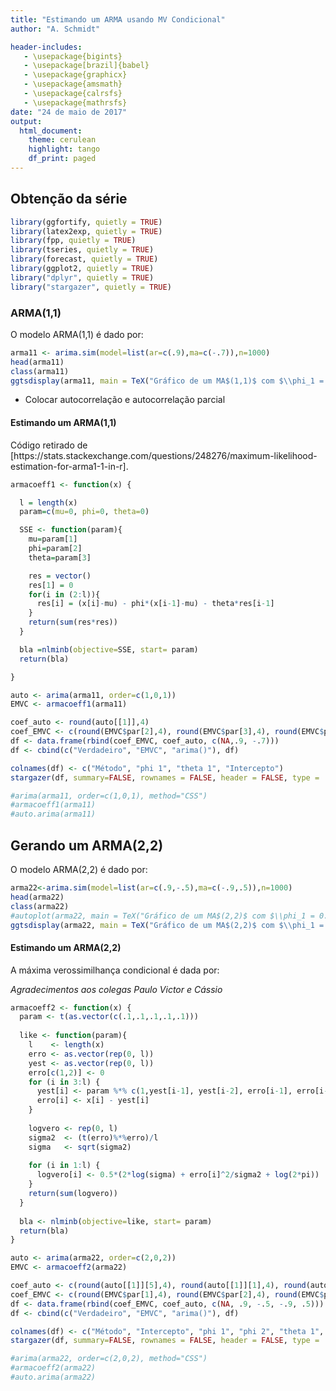 ```yaml
---
title: "Estimando um ARMA usando MV Condicional"
author: "A. Schmidt"

header-includes:
   - \usepackage{bigints}
   - \usepackage[brazil]{babel}
   - \usepackage{graphicx}
   - \usepackage{amsmath}
   - \usepackage{calrsfs}
   - \usepackage{mathrsfs}
date: "24 de maio de 2017"
output: 
  html_document:
    theme: cerulean
    highlight: tango
    df_print: paged
---
```


<style>

table, td, th {
  border: none;
  padding-left: 1em;
  padding-right: 1em;
  min-width: 50%;
  margin-left: auto;
  margin-right: auto;
  margin-top: 1em;
  margin-bottom: 1em;
}

</style>

## Obtenção da série

```r
library(ggfortify, quietly = TRUE)
library(latex2exp, quietly = TRUE)
library(fpp, quietly = TRUE)
library(tseries, quietly = TRUE)
library(forecast, quietly = TRUE)
library(ggplot2, quietly = TRUE)
library("dplyr", quietly = TRUE)
library("stargazer", quietly = TRUE)
```

### ARMA(1,1)

O modelo ARMA(1,1) é dado por:

\begin{equation}
y_t - \phi_1 y_{t-1} = \phi_0 + a_t - \theta_1 a_{t-1}
\end{equation}


```r
arma11 <- arima.sim(model=list(ar=c(.9),ma=c(-.7)),n=1000)
head(arma11)
class(arma11)
ggtsdisplay(arma11, main = TeX("Gráfico de um MA$(1,1)$ com $\\phi_1 = 0.9$, $\\theta_1 = -0.7$"))
```

- Colocar autocorrelação e autocorrelação parcial

#### Estimando um ARMA(1,1)

Código retirado de [https://stats.stackexchange.com/questions/248276/maximum-likelihood-estimation-for-arma1-1-in-r].

```r
armacoeff1 <- function(x) {

  l = length(x)
  param=c(mu=0, phi=0, theta=0)

  SSE <- function(param){
    mu=param[1]
    phi=param[2]
    theta=param[3]

    res = vector()
    res[1] = 0
    for(i in (2:l)){
      res[i] = (x[i]-mu) - phi*(x[i-1]-mu) - theta*res[i-1]
    }
    return(sum(res*res))
  }

  bla =nlminb(objective=SSE, start= param)
  return(bla)

}

auto <- arima(arma11, order=c(1,0,1))
EMVC <- armacoeff1(arma11) 

coef_auto <- round(auto[[1]],4)
coef_EMVC <- c(round(EMVC$par[2],4), round(EMVC$par[3],4), round(EMVC$par[1],4))
df <- data.frame(rbind(coef_EMVC, coef_auto, c(NA,.9, -.7)))
df <- cbind(c("Verdadeiro", "EMVC", "arima()"), df)

colnames(df) <- c("Método", "phi 1", "theta 1", "Intercepto")
stargazer(df, summary=FALSE, rownames = FALSE, header = FALSE, type = 'html')

#arima(arma11, order=c(1,0,1), method="CSS")
#armacoeff1(arma11)
#auto.arima(arma11)
```

## Gerando um ARMA(2,2)

O modelo ARMA(2,2) é dado por:

\begin{equation}
y_t - \phi_1 y_{t-1} - \phi_2 y_{t-2} = \phi_0 + a_t - \theta_1 a_{t-1} - \theta_2 a_{t-2}
\end{equation}


```r
arma22<-arima.sim(model=list(ar=c(.9,-.5),ma=c(-.9,.5)),n=1000)
head(arma22)
class(arma22)
#autoplot(arma22, main = TeX("Gráfico de um MA$(2,2)$ com $\\phi_1 = 0.9$, $\\phi_2 = -0.5$, $\\theta_1 = -0.9$, $\\theta_2 = 0.5$"))
ggtsdisplay(arma22, main = TeX("Gráfico de um MA$(2,2)$ com $\\phi_1 = 0.9$, $\\phi_2 = -0.5$, $\\theta_1 = -0.9$, $\\theta_2 = 0.5$"))
```

#### Estimando um ARMA(2,2)

A máxima verossimilhança condicional é dada por:

\begin{equation}
ln L(\phi, \theta, \sigma^2_a) = -\frac{T}{2} ln 2\pi \sigma^2_a - \frac{\sum\limits_{t=1}^T (x_t - \mu_t)^2}{2\sigma^2_a}
\end{equation}

_Agradecimentos aos colegas Paulo Victor e Cássio_

```r
armacoeff2 <- function(x) {
  param <- t(as.vector(c(.1,.1,.1,.1,.1)))
  
  like <- function(param){
    l    <- length(x)
    erro <- as.vector(rep(0, l))
    yest <- as.vector(rep(0, l))
    erro[c(1,2)] <- 0
    for (i in 3:l) {
      yest[i] <- param %*% c(1,yest[i-1], yest[i-2], erro[i-1], erro[i-2])
      erro[i] <- x[i] - yest[i]
    }
    
    logvero <- rep(0, l)
    sigma2  <- (t(erro)%*%erro)/l
    sigma   <- sqrt(sigma2)
    
    for (i in 1:l) {
      logvero[i] <- 0.5*(2*log(sigma) + erro[i]^2/sigma2 + log(2*pi))
    }
    return(sum(logvero))
  }
  
  bla <- nlminb(objective=like, start= param)
  return(bla)
}

auto <- arima(arma22, order=c(2,0,2))
EMVC <- armacoeff2(arma22) 

coef_auto <- c(round(auto[[1]][5],4), round(auto[[1]][1],4), round(auto[[1]][2],4), round(auto[[1]][3],4), round(auto[[4]][5],4))
coef_EMVC <- c(round(EMVC$par[1],4), round(EMVC$par[2],4), round(EMVC$par[3],4), round(EMVC$par[4],4), round(EMVC$par[5],4))
df <- data.frame(rbind(coef_EMVC, coef_auto, c(NA, .9, -.5, -.9, .5)))
df <- cbind(c("Verdadeiro", "EMVC", "arima()"), df)

colnames(df) <- c("Método", "Intercepto", "phi 1", "phi 2", "theta 1", "theta 2")
stargazer(df, summary=FALSE, rownames = FALSE, header = FALSE, type = 'html')

#arima(arma22, order=c(2,0,2), method="CSS")
#armacoeff2(arma22)
#auto.arima(arma22)
```
